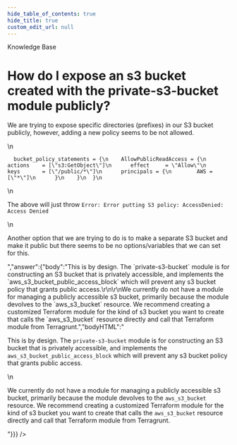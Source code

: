 ```yaml
---
hide_table_of_contents: true
hide_title: true
custom_edit_url: null
---
```



<head>
  <link rel="canonical" href="https://github.com/tnn-tnn-tnn-tnn-tnn-gruntwork-io/knowledge-base/discussions/239" />
</head>

<CenterLayout>
<span className="searchCategory">Knowledge Base</span>
<h1>How do I expose an s3 bucket created with the private-s3-bucket module publicly?</h1>
<GitHub discussion={{"id":"D_kwDOF8slf84AO67_","number":239,"author":{"login":"yorinasub17"},"title":"How do I expose an s3 bucket created with the private-s3-bucket module publicly?","body":"We are trying to expose specific directories (prefixes) in our S3 bucket publicly, however, adding a new policy seems to be not allowed.\r\n\r\n```\r\n  bucket_policy_statements = {\r\n    AllowPublicReadAccess = {\r\n      actions    = [\"s3:GetObject\"]\r\n      effect     = \"Allow\"\r\n      keys       = [\"/public/*\"]\r\n      principals = {\r\n        AWS = [\"*\"]\r\n      }\r\n    }\r\n  }\r\n```\r\n\r\nThe above will just throw `Error: Error putting S3 policy: AccessDenied: Access Denied`\r\n\r\nAnother option that we are trying to do is to make a separate S3 bucket and make it public but there seems to be no options/variables that we can set for this.","bodyHTML":"<p dir=\"auto\">We are trying to expose specific directories (prefixes) in our S3 bucket publicly, however, adding a new policy seems to be not allowed.</p>\n<div class=\"snippet-clipboard-content notranslate position-relative overflow-auto\" data-snippet-clipboard-copy-content=\"  bucket_policy_statements = {\n    AllowPublicReadAccess = {\n      actions    = [&quot;s3:GetObject&quot;]\n      effect     = &quot;Allow&quot;\n      keys       = [&quot;/public/*&quot;]\n      principals = {\n        AWS = [&quot;*&quot;]\n      }\n    }\n  }\"><pre class=\"notranslate\"><code class=\"notranslate\">  bucket_policy_statements = {\n    AllowPublicReadAccess = {\n      actions    = [\"s3:GetObject\"]\n      effect     = \"Allow\"\n      keys       = [\"/public/*\"]\n      principals = {\n        AWS = [\"*\"]\n      }\n    }\n  }\n</code></pre></div>\n<p dir=\"auto\">The above will just throw <code class=\"notranslate\">Error: Error putting S3 policy: AccessDenied: Access Denied</code></p>\n<p dir=\"auto\">Another option that we are trying to do is to make a separate S3 bucket and make it public but there seems to be no options/variables that we can set for this.</p>","answer":{"body":"This is by design. The `private-s3-bucket` module is for constructing an S3 bucket that is privately accessible, and implements the `aws_s3_bucket_public_access_block` which will prevent any s3 bucket policy that grants public access.\r\n\r\nWe currently do not have a module for managing a publicly accessible s3 bucket, primarily because the module devolves to the `aws_s3_bucket` resource. We recommend creating a customized Terraform module for the kind of s3 bucket you want to create that calls the `aws_s3_bucket` resource directly and call that Terraform module from Terragrunt.","bodyHTML":"<p dir=\"auto\">This is by design. The <code class=\"notranslate\">private-s3-bucket</code> module is for constructing an S3 bucket that is privately accessible, and implements the <code class=\"notranslate\">aws_s3_bucket_public_access_block</code> which will prevent any s3 bucket policy that grants public access.</p>\n<p dir=\"auto\">We currently do not have a module for managing a publicly accessible s3 bucket, primarily because the module devolves to the <code class=\"notranslate\">aws_s3_bucket</code> resource. We recommend creating a customized Terraform module for the kind of s3 bucket you want to create that calls the <code class=\"notranslate\">aws_s3_bucket</code> resource directly and call that Terraform module from Terragrunt.</p>"}}} />

</CenterLayout>
  

<!-- ##DOCS-SOURCER-START
{
  "sourcePlugin": "github-discussions",
  "hash": "771b85139f853218d6de47968052a9c9"
}
##DOCS-SOURCER-END -->
